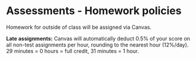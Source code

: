 # Assessments - Homework policies {#homework}

Homework for outside of class will be assigned via Canvas.  

**Late assignments:** Canvas will automatically deduct 0.5% of your score on all non-test assignments per hour, rounding  to the nearest hour (12%/day).  29 minutes = 0 hours = full credit, 31 minutes = 1 hour.


<!-- PREVIOUS policy: No late assignments will be accepted.  Once an assignment closes on TopHat it will no longer be accepted.  There will be no makeup homework assignments given.  If you miss an assignment it will receive a zero.  Your lowest 2 assignment scores will be dropped.  This calculation will not be done until after finals.  -->